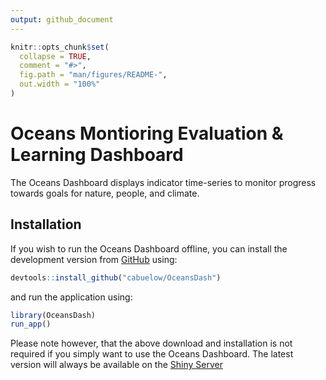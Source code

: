 ```yaml
---
output: github_document
---
```


<!-- README.md is generated from README.Rmd. Please edit that file -->

```r
knitr::opts_chunk$set(
  collapse = TRUE,
  comment = "#>",
  fig.path = "man/figures/README-",
  out.width = "100%"
)
```

# Oceans Montioring Evaluation & Learning Dashboard

The Oceans Dashboard displays indicator time-series to monitor progress towards goals for nature, people, and climate.

## Installation

If you wish to run the Oceans Dashboard offline, you can install the development version from [GitHub](https://github.com/) using:

``` r
devtools::install_github("cabuelow/OceansDash")
```

and run the application using:
``` r
library(OceansDash)
run_app()
```

Please note however, that the above download and installation is not required if you simply want to use the Oceans Dashboard. The latest version will always be available on the [Shiny Server]()
